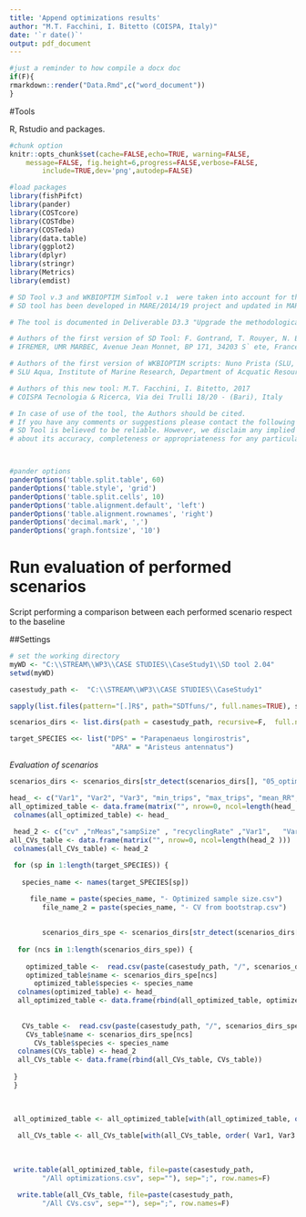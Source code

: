 ---
title: 'Append optimizations results'
author: "M.T. Facchini, I. Bitetto (COISPA, Italy)"
date: '`r date()`'
output: pdf_document
---


```{r compil, eval=F,include=F,cache=F,echo=F,warning=F,message=F,progress=F,verbose=F}
#just a reminder to how compile a docx doc
if(F){
rmarkdown::render("Data.Rmd",c("word_document"))
}
```


#Tools

R, Rstudio and packages.


```{r results='hide', message=FALSE, warning=FALSE}

#chunk option
knitr::opts_chunk$set(cache=FALSE,echo=TRUE, warning=FALSE, 
	message=FALSE, fig.height=6,progress=FALSE,verbose=FALSE,
		include=TRUE,dev='png',autodep=FALSE)

#load packages
library(fishPifct)
library(pander)
library(COSTcore)
library(COSTdbe)
library(COSTeda)
library(data.table) 
library(ggplot2)
library(dplyr)
library(stringr)
library(Metrics)
library(emdist)

# SD Tool v.3 and WKBIOPTIM SimTool v.1  were taken into account for the developement of the present tool.
# SD tool has been developed in MARE/2014/19 project and updated in MARE/2016/22 project (STREAM)

# The tool is documented in Deliverable D3.3 "Upgrade the methodological framework and tools for sampling optimization, implement and report case studies" (January 2019)

# Authors of the first version of SD Tool: F. Gontrand, T. Rouyer, N. Billet, 2016
# IFREMER, UMR MARBEC, Avenue Jean Monnet, BP 171, 34203 S` ete, France 

# Authors of the first version of WKBIOPTIM scripts: Nuno Prista (SLU, Sweden) from a subgroup work carried out during a local Workshop on Sampling Design and Optimization (Lysekil, 31 October to 4 November 2016, unpublished)
# SLU Aqua, Institute of Marine Research, Department of Acquatic Resources - Swedish University of Agricultural Sciences

# Authors of this new tool: M.T. Facchini, I. Bitetto, 2017
# COISPA Tecnologia & Ricerca, Via dei Trulli 18/20 - (Bari), Italy 

# In case of use of the tool, the Authors should be cited.
# If you have any comments or suggestions please contact the following e-mail addresses: facchini@coispa.it, bitetto@coispa.it
# SD Tool is believed to be reliable. However, we disclaim any implied warranty or representation 
# about its accuracy, completeness or appropriateness for any particular purpose.



#pander options
panderOptions('table.split.table', 60)
panderOptions('table.style', 'grid')
panderOptions('table.split.cells', 10)
panderOptions('table.alignment.default', 'left')
panderOptions('table.alignment.rownames', 'right')
panderOptions('decimal.mark', ',')
panderOptions('graph.fontsize', '10')


```



# Run evaluation of performed scenarios 

Script performing a comparison between each performed scenario respect to the baseline 

##Settings 

```{r settings}

# set the working directory
myWD <- "C:\\STREAM\\WP3\\CASE STUDIES\\CaseStudy1\\SD tool 2.04"
setwd(myWD)

casestudy_path <-  "C:\\STREAM\\WP3\\CASE STUDIES\\CaseStudy1"

sapply(list.files(pattern="[.]R$", path="SDTfuns/", full.names=TRUE), source);

scenarios_dirs <- list.dirs(path = casestudy_path, recursive=F,  full.names = FALSE)

target_SPECIES <<- list("DPS" = "Parapenaeus longirostris",  
                         "ARA" = "Aristeus antennatus")

```


*Evaluation of scenarios*

```{r data2}

scenarios_dirs <- scenarios_dirs[str_detect(scenarios_dirs[], "05_optimization") ] 

head_ <- c("Var1", "Var2", "Var3", "min_trips", "max_trips", "mean_RR",  "mean_CV", "no_iterations_in_range", "name", "species") 
all_optimized_table <- data.frame(matrix("", nrow=0, ncol=length(head_ )))
 colnames(all_optimized_table) <- head_
 
 head_2 <- c("cv" ,"nMeas","sampSize" , "recyclingRate" ,"Var1",   "Var2", "Var3" , "name", "species")
all_CVs_table <- data.frame(matrix("", nrow=0, ncol=length(head_2 )))
 colnames(all_CVs_table) <- head_2

 for (sp in 1:length(target_SPECIES)) {
   
   species_name <- names(target_SPECIES[sp])

     file_name = paste(species_name, "- Optimized sample size.csv") 
        file_name_2 = paste(species_name, "- CV from bootstrap.csv") 
         
     
        scenarios_dirs_spe <- scenarios_dirs[str_detect(scenarios_dirs[], species_name) ] 
        
  for (ncs in 1:length(scenarios_dirs_spe)) {
    
    optimized_table <-  read.csv(paste(casestudy_path, "/", scenarios_dirs_spe[ncs], "/", file_name, sep=""  ), sep=";")
    optimized_table$name <- scenarios_dirs_spe[ncs]
      optimized_table$species <- species_name
  colnames(optimized_table) <- head_
  all_optimized_table <- data.frame(rbind(all_optimized_table, optimized_table))   
  
  
   CVs_table <-  read.csv(paste(casestudy_path, "/", scenarios_dirs_spe[ncs], "/", file_name_2, sep=""  ), sep=";")
    CVs_table$name <- scenarios_dirs_spe[ncs]
      CVs_table$species <- species_name
  colnames(CVs_table) <- head_2
  all_CVs_table <- data.frame(rbind(all_CVs_table, CVs_table))
  
 }
 }
 

 
 all_optimized_table <- all_optimized_table[with(all_optimized_table, order( Var1, Var3 , Var2, name)), ]
 
  all_CVs_table <- all_CVs_table[with(all_CVs_table, order( Var1, Var3 , Var2, name)), ]
  
 
 
 write.table(all_optimized_table, file=paste(casestudy_path, 
        "/All optimizations.csv", sep=""), sep=";", row.names=F)
 
  write.table(all_CVs_table, file=paste(casestudy_path, 
        "/All CVs.csv", sep=""), sep=";", row.names=F)
  

```

